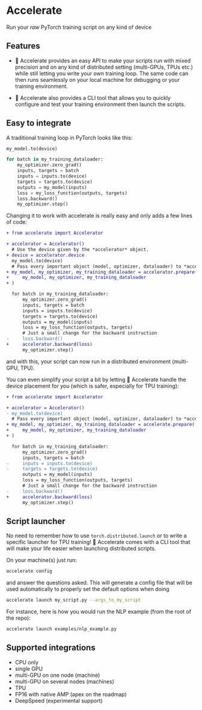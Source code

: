 <!--Copyright 2021 The HuggingFace Team. All rights reserved.

Licensed under the Apache License, Version 2.0 (the "License"); you may not use this file except in compliance with
the License. You may obtain a copy of the License at

http://www.apache.org/licenses/LICENSE-2.0

Unless required by applicable law or agreed to in writing, software distributed under the License is distributed on
an "AS IS" BASIS, WITHOUT WARRANTIES OR CONDITIONS OF ANY KIND, either express or implied. See the License for the
specific language governing permissions and limitations under the License.
-->

# Accelerate

Run your *raw* PyTorch training script on any kind of device

## Features

- 🤗 Accelerate provides an easy API to make your scripts run with mixed precision and on any kind of distributed
  setting (multi-GPUs, TPUs etc.) while still letting you write your own training loop. The same code can then runs
  seamlessly on your local machine for debugging or your training environment.

- 🤗 Accelerate also provides a CLI tool that allows you to quickly configure and test your training environment then
  launch the scripts.


## Easy to integrate

A traditional training loop in PyTorch looks like this:

```python
my_model.to(device)

for batch in my_training_dataloader:
    my_optimizer.zero_grad()
    inputs, targets = batch
    inputs = inputs.to(device)
    targets = targets.to(device)
    outputs = my_model(inputs)
    loss = my_loss_function(outputs, targets)
    loss.backward()
    my_optimizer.step()
```

Changing it to work with accelerate is really easy and only adds a few lines of code:

```diff
+ from accelerate import Accelerator

+ accelerator = Accelerator()
  # Use the device given by the *accelerator* object.
+ device = accelerator.device
  my_model.to(device)
  # Pass every important object (model, optimizer, dataloader) to *accelerator.prepare*
+ my_model, my_optimizer, my_training_dataloader = accelerator.prepare(
+     my_model, my_optimizer, my_training_dataloader
+ )

  for batch in my_training_dataloader:
      my_optimizer.zero_grad()
      inputs, targets = batch
      inputs = inputs.to(device)
      targets = targets.to(device)
      outputs = my_model(inputs)
      loss = my_loss_function(outputs, targets)
      # Just a small change for the backward instruction
-     loss.backward()
+     accelerator.backward(loss)
      my_optimizer.step()
```

and with this, your script can now run in a distributed environment (multi-GPU, TPU).

You can even simplify your script a bit by letting 🤗 Accelerate handle the device placement for you (which is safer,
especially for TPU training):

```diff
+ from accelerate import Accelerator

+ accelerator = Accelerator()
- my_model.to(device)
  # Pass every important object (model, optimizer, dataloader) to *accelerator.prepare*
+ my_model, my_optimizer, my_training_dataloader = accelerate.prepare(
+     my_model, my_optimizer, my_training_dataloader
+ )

  for batch in my_training_dataloader:
      my_optimizer.zero_grad()
      inputs, targets = batch
-     inputs = inputs.to(device)
-     targets = targets.to(device)
      outputs = my_model(inputs)
      loss = my_loss_function(outputs, targets)
      # Just a small change for the backward instruction
-     loss.backward()
+     accelerator.backward(loss)
      my_optimizer.step()
```

## Script launcher

No need to remember how to use `torch.distributed.launch` or to write a specific launcher for TPU training! 🤗
Accelerate comes with a CLI tool that will make your life easier when launching distributed scripts.

On your machine(s) just run:

```bash
accelerate config
```

and answer the questions asked. This will generate a config file that will be used automatically to properly set the
default options when doing

```bash
accelerate launch my_script.py --args_to_my_script
```

For instance, here is how you would run the NLP example (from the root of the repo):

```bash
accelerate launch examples/nlp_example.py
```

## Supported integrations

- CPU only
- single GPU
- multi-GPU on one node (machine)
- multi-GPU on several nodes (machines)
- TPU
- FP16 with native AMP (apex on the roadmap)
- DeepSpeed (experimental support)
